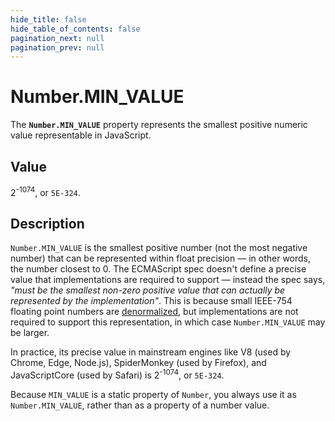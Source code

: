 ```yaml
---
hide_title: false
hide_table_of_contents: false
pagination_next: null
pagination_prev: null
---
```

# Number.MIN_VALUE

The **`Number.MIN_VALUE`** property represents the smallest positive numeric value representable in JavaScript.

## Value

2<sup>-1074</sup>, or `5E-324`.

## Description

`Number.MIN_VALUE` is the smallest positive number (not the most negative number) that can be represented within float precision — in other words, the number closest to 0. The ECMAScript spec doesn't define a precise value that implementations are required to support — instead the spec says, _"must be the smallest non-zero positive value that can actually be represented by the implementation"_. This is because small IEEE-754 floating point numbers are [denormalized](https://en.wikipedia.org/wiki/Subnormal_number), but implementations are not required to support this representation, in which case `Number.MIN_VALUE` may be larger.

In practice, its precise value in mainstream engines like V8 (used by Chrome, Edge, Node.js), SpiderMonkey (used by Firefox), and JavaScriptCore (used by Safari) is 2<sup>-1074</sup>, or `5E-324`.

Because `MIN_VALUE` is a static property of `Number`, you always use it as `Number.MIN_VALUE`, rather than as a property of a number value.
